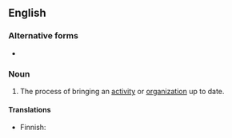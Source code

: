 ==English==

===Alternative forms===
* {{l|en|contemporization}}

===Noun===
{{en-noun}}

# The process of bringing an [[activity]] or [[organization]] up to date.

====Translations====
{{trans-top|bringing something up to date}}
* Finnish: {{t|fi|nykyaikaistaminen}}
{{trans-mid}}
{{trans-bottom}}